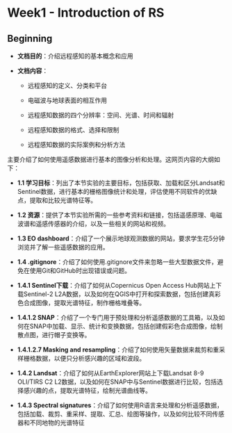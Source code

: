 # Week1 - Introduction of RS

## Beginning

-   **文档目的**：介绍远程感知的基本概念和应用

-   **文档内容**：

    -   远程感知的定义、分类和平台

    -   电磁波与地球表面的相互作用

    -   远程感知数据的四个分辨率：空间、光谱、时间和辐射

    -   远程感知数据的格式、选择和限制

    -   远程感知数据的实际案例和分析方法

主要介绍了如何使用遥感数据进行基本的图像分析和处理。这网页内容的大纲如下：

-   **1.1 学习目标**：列出了本节实验的主要目标，包括获取、加载和区分Landsat和Sentinel数据，进行基本的栅格图像统计和处理，评估使用不同软件的优缺点，提取和比较光谱特征等。

-   **1.2 资源**：提供了本节实验所需的一些参考资料和链接，包括遥感原理、电磁波谱和遥感传感器的介绍，以及一些相关的网站和视频。

-   **1.3 EO dashboard**：介绍了一个展示地球观测数据的网站，要求学生花5分钟浏览并了解一些遥感数据的应用。

-   **1.4 .gitignore**：介绍了如何使用.gitignore文件来忽略一些大型数据文件，避免在使用Git和GitHub时出现错误或问题。

-   **1.4.1 Sentinel下载**：介绍了如何从Copernicus Open Access Hub网站上下载Sentinel-2 L2A数据，以及如何在QGIS中打开和探索数据，包括创建真彩色合成图像，提取光谱特征，制作栅格堆叠等。

-   **1.4.1.2 SNAP**：介绍了一个专门用于预处理和分析遥感数据的工具箱，以及如何在SNAP中加载、显示、统计和变换数据，包括创建假彩色合成图像，绘制散点图，进行帽子变换等。

-   **1.4.1.2.7 Masking and resampling**：介绍了如何使用矢量数据来裁剪和重采样栅格数据，以便只分析感兴趣的区域和波段。

-   **1.4.2 Landsat**：介绍了如何从EarthExplorer网站上下载Landsat 8-9 OLI/TIRS C2 L2数据，以及如何在SNAP中与Sentinel数据进行比较，包括选择感兴趣的点，提取光谱特征，绘制光谱曲线等。

-   **1.4.3 Spectral signatures**：介绍了如何使用R语言来处理和分析遥感数据，包括加载、裁剪、重采样、提取、汇总、绘图等操作，以及如何比较不同传感器和不同地物的光谱特征
